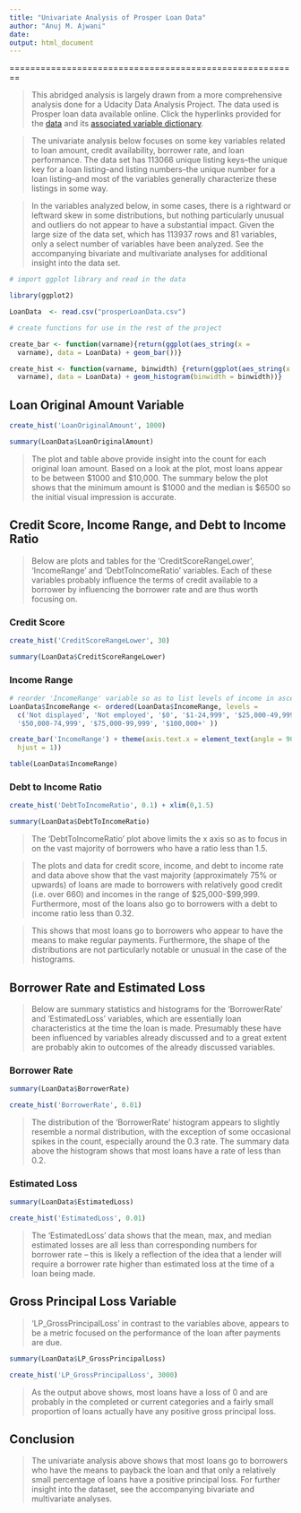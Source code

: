 ```yaml
---
title: "Univariate Analysis of Prosper Loan Data"
author: "Anuj M. Ajwani"
date: 
output: html_document
---
```

========================================================

> This abridged analysis is largely drawn from a more comprehensive analysis done for a Udacity Data Analysis Project. The data used is Prosper loan data available online. Click the hyperlinks provided for the [data](https://s3.amazonaws.com/udacity-hosted-downloads/ud651/prosperLoanData.csv) and its [associated variable dictionary](https://docs.google.com/spreadsheets/d/1gDyi_L4UvIrLTEC6Wri5nbaMmkGmLQBk-Yx3z0XDEtI/edit?usp=sharing).     

> The univariate analysis below focuses on some key variables related to loan amount, credit availability, borrower rate, and loan performance. The data set has 113066 unique listing keys--the unique key for a loan listing--and listing numbers--the unique number for a loan listing--and most of the variables generally characterize these listings in some way. 

> In the variables analyzed below, in some cases, there is a rightward or leftward skew in some distributions, but nothing particularly unusual and outliers do not appear to have a substantial impact. Given the large size of the data set, which has 113937 rows and 81 variables, only a select number of variables have been analyzed. See the accompanying bivariate and multivariate analyses for additional insight into the data set.



```r

# import ggplot library and read in the data

library(ggplot2)

LoanData  <- read.csv("prosperLoanData.csv")

```


```r

# create functions for use in the rest of the project

create_bar <- function(varname){return(ggplot(aes_string(x = 
  varname), data = LoanData) + geom_bar())}

create_hist <- function(varname, binwidth) {return(ggplot(aes_string(x = 
  varname), data = LoanData) + geom_histogram(binwidth = binwidth))}

```


## Loan Original Amount Variable

```r

create_hist('LoanOriginalAmount', 1000)

summary(LoanData$LoanOriginalAmount)

```
 
> The plot and table above provide insight into the count for each original loan amount. Based on a look at the plot, most loans appear to be between $1000 and $10,000. The summary below the plot shows that the minimum amount is $1000 and the median is $6500 so the initial visual impression is accurate.



## Credit Score, Income Range, and Debt to Income Ratio

> Below are plots and tables for the 'CreditScoreRangeLower', 'IncomeRange' and 'DebtToIncomeRatio' variables. Each of these variables probably influence the terms of credit available to a borrower by influencing the borrower rate and are thus worth focusing on.


### Credit Score 

```r

create_hist('CreditScoreRangeLower', 30)

summary(LoanData$CreditScoreRangeLower)

```


### Income Range

```r

# reorder 'IncomeRange' variable so as to list levels of income in ascending order 
LoanData$IncomeRange <- ordered(LoanData$IncomeRange, levels = 
  c('Not displayed', 'Not employed', '$0', '$1-24,999', '$25,000-49,999',
  '$50,000-74,999', '$75,000-99,999', '$100,000+' ))

create_bar('IncomeRange') + theme(axis.text.x = element_text(angle = 90, 
  hjust = 1))

table(LoanData$IncomeRange)

```



### Debt to Income Ratio

```r

create_hist('DebtToIncomeRatio', 0.1) + xlim(0,1.5)

summary(LoanData$DebtToIncomeRatio)

```

> The 'DebtToIncomeRatio' plot above limits the x axis so as to focus in on the vast majority of borrowers who have a ratio less than 1.5. 

> The plots and data for credit score, income, and debt to income rate and data above show that the vast majority (approximately 75% or upwards) of loans are made to borrowers with relatively good credit (i.e. over 660) and incomes in the range of $25,000-$99,999.  Furthermore, most of the loans also go to borrowers with a debt to income ratio less than 0.32. 

> This shows that most loans go to borrowers who appear to have the means to make regular payments.  Furthermore, the shape of the distributions are not particularly notable or unusual in the case of the histograms.


## Borrower Rate and Estimated Loss

> Below are summary statistics and histograms for the 'BorrowerRate' and 'EstimatedLoss' variables, which are essentially loan characteristics at the time the loan is made.  Presumably these have been influenced by variables already discussed and to a great extent are probably akin to outcomes of the already discussed variables. 


### Borrower Rate

```r

summary(LoanData$BorrowerRate)

create_hist('BorrowerRate', 0.01)

```

> The distribution of the 'BorrowerRate' histogram appears to slightly resemble a normal distribution, with the exception of some occasional spikes in the count, especially around the 0.3 rate.  The summary data above the histogram shows that most loans have a rate of less than 0.2. 


### Estimated Loss

```r

summary(LoanData$EstimatedLoss)

create_hist('EstimatedLoss', 0.01)

```

> The 'EstimatedLoss' data shows that the mean, max, and median estimated losses are all less than corresponding numbers for borrower rate -- this is likely a reflection of the idea that a lender will require a borrower rate higher than estimated loss at the time of a loan being made.  


## Gross Principal Loss Variable

> 'LP_GrossPrincipalLoss' in contrast to the variables above, appears to be a metric focused on the performance of the loan after payments are due.   


```r

summary(LoanData$LP_GrossPrincipalLoss)

create_hist('LP_GrossPrincipalLoss', 3000)

```

> As the output above shows, most loans have a loss of 0 and are probably in the completed or current categories and a fairly small proportion of loans actually have any positive gross principal loss.


## Conclusion 

> The univariate analysis above shows that most loans go to borrowers who have the means to payback the loan and that only a relatively small percentage of loans have a positive principal loss.  For further insight into the dataset, see the accompanying bivariate and multivariate analyses.

